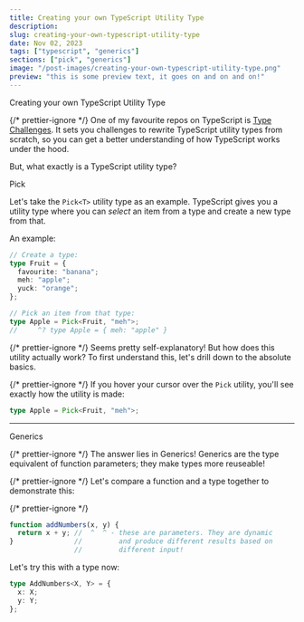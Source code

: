 ```yaml
---
title: Creating your own TypeScript Utility Type
description:
slug: creating-your-own-typescript-utility-type
date: Nov 02, 2023
tags: ["typescript", "generics"]
sections: ["pick", "generics"]
image: "/post-images/creating-your-own-typescript-utility-type.png"
preview: "this is some preview text, it goes on and on and on!"
---
```


<Stack>

<HeaderOne>Creating your own TypeScript Utility Type</HeaderOne>

{/* prettier-ignore */}
<Paragraph>One of my favourite repos on TypeScript is <Highlight><a href="https://github.com/type-challenges/type-challenges" target="_blank">Type Challenges</a></Highlight>. It sets you challenges to rewrite TypeScript utility types from scratch, so you can get a better understanding of how TypeScript works under the hood.</Paragraph>

<Paragraph>But, what exactly is a TypeScript utility type? </Paragraph>

<Paragraph level="2" id="pick">
  Pick
</Paragraph>

<Paragraph>Let's take the `Pick<T>` utility type as an example. TypeScript gives you a utility type where you can _select_ an item from a type and create a new type from that.</Paragraph>

<Paragraph>An example:</Paragraph>

```ts
// Create a type:
type Fruit = {
  favourite: "banana";
  meh: "apple";
  yuck: "orange";
};

// Pick an item from that type:
type Apple = Pick<Fruit, "meh">;
//     ^? type Apple = { meh: "apple" }
```

{/* prettier-ignore */}
<Paragraph>Seems pretty self-explanatory! But how does this utility actually work? To first understand this, let's drill down to the absolute basics.</Paragraph>

{/* prettier-ignore */}
<Paragraph>If you hover your cursor over the `Pick` utility, you'll see exactly how the utility is made:</Paragraph>

```ts
type Apple = Pick<Fruit, "meh">;
```

---

<Paragraph level="2" id="generics">
  Generics
</Paragraph>

{/* prettier-ignore */}
<Paragraph>The answer lies in Generics! Generics are the type equivalent of function parameters; they make types more reuseable!</Paragraph>

{/* prettier-ignore */}
<Paragraph>Let's compare a function and a type together to demonstrate this:</Paragraph>

{/* prettier-ignore */}
```ts
function addNumbers(x, y) {
  return x + y; //  ^  ^ - these are parameters. They are dynamic
}               //         and produce different results based on
                //         different input!
```

<Paragraph>Let's try this with a type now:</Paragraph>

```ts
type AddNumbers<X, Y> = {
  x: X;
  y: Y;
};
```

</Stack>

